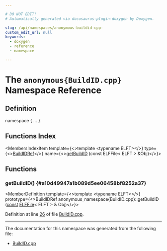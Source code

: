```yaml
---

# DO NOT EDIT!
# Automatically generated via docusaurus-plugin-doxygen by Doxygen.

slug: /api/namespaces/anonymous-buildid-cpp-
custom_edit_url: null
keywords:
  - doxygen
  - reference
  - namespace

---
```





# The `anonymous{BuildID.cpp}` Namespace Reference

<DoxygenPage pluginConfig={pluginConfig}>



## Definition

<CodeBlock>namespace &#123; ... &#125;</CodeBlock>

## Functions Index

<MembersIndex>

<MembersIndexItem
  template={<>template &lt;typename ELFT&gt;</>}
  type={<><a href="/docs/api/namespaces/llvm/object/#ac1078293d640738282058eba178e9472">BuildIDRef</a></>}
  name={<><a href="#a10d49947a1b089d5ee06458bf8252a37">getBuildID</a> (const ELFFile&lt; ELFT &gt; &amp;Obj)</>}>
</MembersIndexItem>

</MembersIndex>


<SectionDefinition>

## Functions

### getBuildID() {#a10d49947a1b089d5ee06458bf8252a37}

<MemberDefinition
  template={<>template &lt;typename ELFT&gt;</>}
  prototype={<>BuildIDRef anonymous&#95;namespace&#123;BuildID.cpp&#125;::getBuildID (<a href="/docs/api/files/lib/lib/target/lib/target/aarch64/aarch64promoteconstant-cpp/#a90f8350fecae261c25be85d38b451bff">const</a> <a href="/docs/api/classes/llvm/object/elffile">ELFFile</a>&lt; ELFT &gt; &amp; Obj)</>}>

Definition at line <a href="/docs/api/files/lib/lib/object/buildid-cpp/#l00026">26</a> of file <a href="/docs/api/files/lib/lib/object/buildid-cpp">BuildID.cpp</a>.
</MemberDefinition>

</SectionDefinition>

<hr/>

The documentation for this namespace was generated from the following file:

<ul>
<li><a href="/docs/api/files/lib/lib/object/buildid-cpp">BuildID.cpp</a></li>
</ul>

</DoxygenPage>
